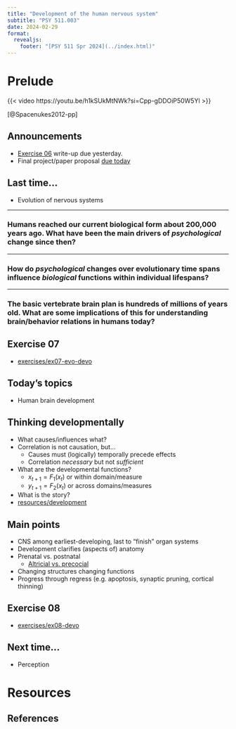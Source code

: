 ```yaml
---
title: "Development of the human nervous system"
subtitle: "PSY 511.003"
date: 2024-02-29
format: 
  revealjs:
    footer: "[PSY 511 Spr 2024](../index.html)"
---
```


# Prelude

{{< video https://youtu.be/h1kSUkMtNWk?si=Cpp-gDDOiP50W5Yl >}}

[@Spacenukes2012-pp]

## Announcements

- [Exercise 06](../exercises/ex06.qmd) [write-up due yesterday.]{.orange_due}
- Final project/paper proposal [due today](../resources/final-project.qmd){.orange_due}

## Last time...

- Evolution of nervous systems

---

### Humans reached our current biological form about 200,000 years ago. What have been the main drivers of *psychological* change since then?

---

### How do *psychological* changes over evolutionary time spans influence *biological* functions within individual lifespans?

---

### The basic vertebrate brain plan is hundreds of millions of years old. What are some implications of this for understanding brain/behavior relations in humans today?

## Exercise 07

- [exercises/ex07-evo-devo](../exercises/ex07-evo-devo.qmd)

## Today's topics

- Human brain development

## Thinking developmentally

- What causes/influences what?
- Correlation is not causation, but...
  - Causes must (logically) temporally precede effects
  - Correlation *necessary* but not *sufficient*
- What are the developmental functions?
  - $x_{t+1}=F_1(x_t)$ or within domain/measure
  - $y_{t+1}=F_2(x_t)$ or across domains/measures
- What is the story?
- [resources/development](../resources/development.qmd)

## Main points

- CNS among earliest-developing, last to "finish" organ systems
- Development clarifies (aspects of) anatomy
- Prenatal vs. postnatal
  - [Altricial vs. precocial](https://en.wikipedia.org/wiki/Precociality_and_altriciality)
- Changing structures changing functions
- Progress through regress (e.g. apoptosis, synaptic pruning, cortical thinning)

## Exercise 08

- [exercises/ex08-devo](../exercises/ex08-devo.qmd)

## Next time...

- Perception

# Resources

## References
